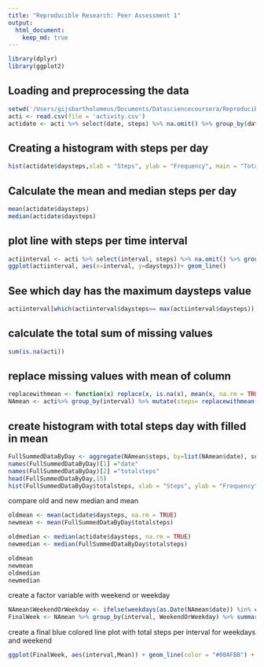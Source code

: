 ```yaml
---
title: "Reproducible Research: Peer Assessment 1"
output: 
  html_document:
    keep_md: true
---
```


```r
library(dplyr)
library(ggplot2)

```

## Loading and preprocessing the data
```r
setwd('/Users/gijsbartholomeus/Documents/Datasciencecoursera/Reproducible_data/Week2/')
acti <- read.csv(file = 'activity.csv')
actidate <- acti %>% select(date, steps) %>% na.omit() %>% group_by(date) %>% summarize(daysteps=sum(steps)) 
```

## Creating a histogram with steps per day
```r
hist(actidate$daysteps,xlab = "Steps", ylab = "Frequency", main = "Total Daily Steps", breaks = 20)
```

## Calculate the mean and median steps per day
```r
mean(actidate$daysteps)
median(actidate$daysteps)
```

## plot line with steps per time interval
```r
actiinterval <- acti %>% select(interval, steps) %>% na.omit() %>% group_by(interval) %>% summarize(daysteps=mean(steps)) 
ggplot(actiinterval, aes(x=interval, y=daysteps))+ geom_line()
```

## See which day has the maximum daysteps value
```r
actiinterval[which(actiinterval$daysteps== max(actiinterval$daysteps)),]
```

## calculate the total sum of missing values
```r
sum(is.na(acti))
```

## replace missing values with mean of column
```r
replacewithmean <- function(x) replace(x, is.na(x), mean(x, na.rm = TRUE))
NAmean <- acti%>% group_by(interval) %>% mutate(steps= replacewithmean(steps))
```

## create histogram with total steps day with filled in mean
```r
FullSummedDataByDay <- aggregate(NAmean$steps, by=list(NAmean$date), sum)
names(FullSummedDataByDay)[1] ="date"
names(FullSummedDataByDay)[2] ="totalsteps"
head(FullSummedDataByDay,15)
hist(FullSummedDataByDay$totalsteps, xlab = "Steps", ylab = "Frequency", main = "Total Daily Steps", breaks = 20)
```

compare old and new median and mean
```r
oldmean <- mean(actidate$daysteps, na.rm = TRUE)
newmean <- mean(FullSummedDataByDay$totalsteps)

oldmedian <- median(actidate$daysteps, na.rm = TRUE)
newmedian <- median(FullSummedDataByDay$totalsteps)

oldmean
newmean
oldmedian
newmedian
```

create a factor variable with weekend or weekday
```r
NAmean$WeekendOrWeekday <- ifelse(weekdays(as.Date(NAmean$date)) %in% c("Monday", "Tuesday", "Wednesday", "Thursday", "Friday"), "Weekday", "Weekend")
FinalWeek <- NAmean %>% group_by(interval, WeekendOrWeekday) %>% summarise(Mean = mean(steps))
```

create a final blue colored line plot with total steps per interval for weekdays and weekend
```r
ggplot(FinalWeek, aes(interval,Mean)) + geom_line(color = "#00AFBB") + facet_grid(WeekendOrWeekday ~ .) + xlab("Interval") + ylab("Mean of Steps") + ggtitle("Comparison of Average Number of Steps in Each Interval")
```
